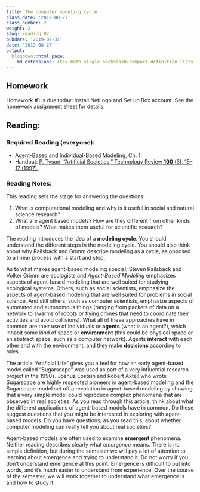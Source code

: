 ```yaml
---
title: The computer modeling cycle
class_date: '2019-08-27'
class_number: 2
weight: 2
slug: reading_02
pubdate: '2019-07-31'
date: '2019-08-27'
output:
  blogdown::html_page:
    md_extensions: +tex_math_single_backslash+compact_definition_lists
---
```

## Homework

Homework #1 is due today: Install NetLogo and Set up Box account. See the homework assignment sheet for details.

## Reading:

### Required Reading (everyone):
* Agent-Based and Individual-Based Modeling, Ch. 1.
* Handout: [P. Tyson, "Artificial Societies," Technology Review **100** (3), 15--17 (1997).](/files/reading_handouts/Tyson_Artificial_Societies_1997.pdf){target="_blank"}.

### Reading Notes:

This reading sets the stage for answering the questions:

1. What is computational modeling and why is it useful in social and natural science research?
1. What are agent based models? How are they different from other kinds of models? What makes them useful for scientific research?

The reading introduces the idea of a **modeling cycle**. You should understand the different steps in the modeling cycle. You should also think about why Railsback and Grimm describe modeling as a cycle, as opposed to a linear process with a start and stop.  

As to what makes agent-based modeling special, Steven Railsback and Volker Grimm are ecologists and _Agent-Based Modeling_ emphasizes aspects of agent-based modeling that are well suited for studying ecological systems. Others, such as social scientists, emphasize the aspects of agent-based modeling that are well suited for problems in social science. And still others, such as computer scientists, emphasize aspects of automated and autonomous things (ranging from packets of data on a network to swarms of robots or flying drones that need to coordinate their activities and avoid collisions). What all of these approaches have in common are their use of individuals or **agents** (what is an agent?), which inhabit some kind of space or **environment** (this could be physical space or an abstract space, such as a computer network). Agents **interact** with each other and with the environment, and they make **decisions** according to rules.

The article "Artificial Life" gives you a feel for how an early agent-based model called "Sugarscape" was used as part of a very influential research project in the 1990s. Joshua Epstein and Robert Axtell who wrote Sugarscape are highly respected pioneers in agent-based modeling and the Sugarscape model set off a revolution in agent-based modeling by showing that a very simple model could reproduce complex phenomena that are observed in real societies. As you read through this article, think about what the different applications of agent-based models have in common. Do these suggest questions that you might be interested in exploring with agent-based models. Do you have questions, as you read this, about whether computer modeling can really tell you about real societies?

Agent-based models are often used to examine **emergent** phenomena. Neither reading describes clearly what _emergence_ means. There is no simple definition, but during the semester we will pay a lot of attention to learning about emergence and trying to understand it. Do not worry if you don't understand emergence at this point. Emergence is difficult to put into words, and it's much easier to understand from experience. Over the course of the semester, we will work together to understand what emergence is and how to study it.
